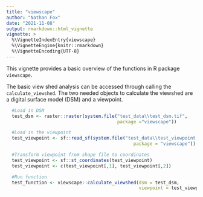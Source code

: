 ```yaml
---
title: "viewscape"
author: "Nathan Fox"
date: "2021-11-08"
output: rmarkdown::html_vignette
vignette: >
  %\VignetteIndexEntry{viewscape}
  %\VignetteEngine{knitr::rmarkdown}
  %\VignetteEncoding{UTF-8}
---
```

This vignette provides a basic overview of the functions in R package `viewscape`.

The basic view shed analysis can be accessed through calling the `calculate_viewshed`. The two needed objects to calculate the viewshed are a digital surface model (DSM) and a viewpoint.

```r
  #Load in DSM
  test_dsm <- raster::raster(system.file("test_data\\test_dsm.tif",
                                         package ="viewscape"))

  #Load in the viewpoint
  test_viewpoint <- sf::read_sf(system.file("test_data\\test_viewpoint.shp",
                                               package = "viewscape"))

  #Transform viewpoint from shape file to coordinates 
  test_viewpoint <- sf::st_coordinates(test_viewpoint)
  test_viewpoint <- c(test_viewpoint[,1], test_viewpoint[,2])

  #Run function
  test_function <- viewscape::calculate_viewshed(dsm = test_dsm,
                                                 viewpoint = test_viewpoint)
```
